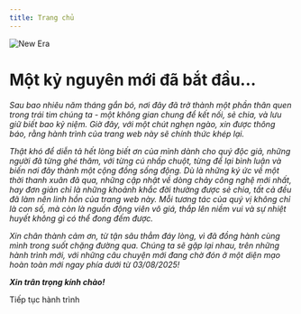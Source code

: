 ```yaml
---
title: Trang chủ
---
```




![New Era](./new_logo.png)

# Một kỷ nguyên mới đã bắt đầu...

_Sau bao nhiêu năm tháng gắn bó, nơi đây đã trở thành một phần thân quen trong trái tim chúng ta - 
một không gian chung để kết nối, sẻ chia, và lưu giữ biết bao kỷ niệm. Giờ đây, với một chút nghẹn ngào, 
xin được thông báo, rằng hành trình của trang web này sẽ chính thức khép lại._

_Thật khó để diễn tả hết lòng biết ơn của mình dành cho quý độc giả, những người đã từng ghé thăm, với
từng cú nhấp chuột, từng để lại bình luận và biến nơi đây thành một cộng đồng sống động. Dù là những ký ức về 
một thời thanh xuân đã qua, những cập nhật về dòng chảy công nghệ mới nhất, hay đơn giản chỉ là những khoảnh khắc 
đời thường được sẻ chia, tất cả đều đã làm nên linh hồn của trang web này. Mỗi tương tác của quý vị không chỉ là 
con số, mà còn là nguồn động viên vô giá, thắp lên niềm vui và sự nhiệt huyết không gì có thể đong đếm được._

_Xin chân thành cảm ơn, từ tận sâu thẳm đáy lòng, vì đã đồng hành cùng mình trong suốt chặng đường qua. Chúng ta sẽ gặp lại 
nhau, trên những hành trình mới, với những câu chuyện mới đang chờ đón ở một diện mạo hoàn toàn mới ngay phía dưới 
từ 03/08/2025!_

**_Xin trân trọng kính chào!_**

<Link
  className="button button--primary button--lg"
  href="https://www.builetuananh.name.vn/"
>Tiếp tục hành trình</Link>
